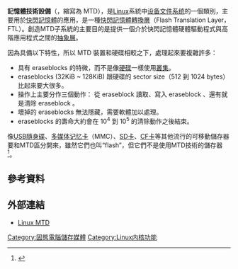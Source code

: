{{noteTA
|G1=IT
}}
'''記憶體技術設備'''（{{lang-en|Memory Technology Device}}，縮寫為 MTD），是[[Linux|Linux]]系統中[[设备文件系统|设备文件系统]]的一個類別，主要用於[[快閃記憶體|快閃記憶體]]的應用，是一種[[快閃記憶體轉換層|快閃記憶體轉換層]]（Flash Translation Layer，FTL）。創造MTD子系統的主要目的是提供一個介於快閃記憶體硬體驅動程式與高階應用程式之間的[[抽象層|抽象層]]。

因為具備以下特性，所以 MTD 裝置和硬碟相較之下，處理起來要複雜許多：

* 具有 eraseblocks 的特微，而不是像[[硬碟|硬碟]]一樣使用[[叢集|叢集]]。
* eraseblocks (32KiB ~ 128KiB) 跟硬碟的 sector size（512 到 1024 bytes）比起來要大很多。
* 操作上主要分作三個動作： 從 eraseblock 讀取、寫入 eraseblock 、還有就是清除 eraseblock 。
* 壞掉的 eraseblocks 無法隱藏，需要軟體加以處理。
* eraseblocks 的壽命大約會在 10<sup>4</sup> 到 10<sup>5</sup> 的清除動作之後結束。
像[[USB隨身碟|USB隨身碟]]、[[多媒体记忆卡|多媒体记忆卡]]（MMC）、[[SD卡|SD卡]]、[[CF卡|CF卡]]等其他流行的可移動儲存器要和MTD區分開來，雖然它們也叫“flash”，但它們不是使用MTD技術的儲存器<ref>{{cite web | url=http://www.linux-mtd.infradead.org/faq/general.html#L_ext2_mtd | title=Memory Technology Device FAQ | accessdate=7 March 2012 | archive-date=2021-01-28 | archive-url=https://web.archive.org/web/20210128032702/http://www.linux-mtd.infradead.org/faq/general.html#L_ext2_mtd | dead-url=no }}</ref>。

==參考資料==
{{reflist}}

== 外部連結 ==
* [http://www.linux-mtd.infradead.org Linux MTD] {{Wayback|url=http://www.linux-mtd.infradead.org/ |date=20161103091940 }}


[[Category:固態電腦儲存媒體|Category:固態電腦儲存媒體]]
[[Category:Linux内核功能|Category:Linux内核功能]]